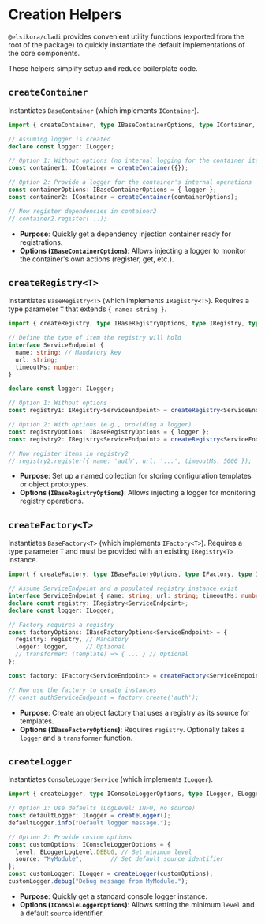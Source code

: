 # Creation Helpers

`@elsikora/cladi` provides convenient utility functions (exported from the root of the package) to quickly instantiate the default implementations of the core components.

These helpers simplify setup and reduce boilerplate code.

## `createContainer`

Instantiates `BaseContainer` (which implements `IContainer`).

```typescript filename="src/container-setup.ts"
import { createContainer, type IBaseContainerOptions, type IContainer, type ILogger } from '@elsikora/cladi';

// Assuming logger is created
declare const logger: ILogger;

// Option 1: Without options (no internal logging for the container itself)
const container1: IContainer = createContainer({});

// Option 2: Provide a logger for the container's internal operations
const containerOptions: IBaseContainerOptions = { logger };
const container2: IContainer = createContainer(containerOptions);

// Now register dependencies in container2
// container2.register(...);
```

- **Purpose**: Quickly get a dependency injection container ready for registrations.
- **Options (`IBaseContainerOptions`)**: Allows injecting a logger to monitor the container's own actions (register, get, etc.).

## `createRegistry<T>`

Instantiates `BaseRegistry<T>` (which implements `IRegistry<T>`). Requires a type parameter `T` that extends `{ name: string }`.

```typescript filename="src/registry-setup.ts"
import { createRegistry, type IBaseRegistryOptions, type IRegistry, type ILogger } from '@elsikora/cladi';

// Define the type of item the registry will hold
interface ServiceEndpoint { 
  name: string; // Mandatory key
  url: string; 
  timeoutMs: number; 
}

declare const logger: ILogger;

// Option 1: Without options
const registry1: IRegistry<ServiceEndpoint> = createRegistry<ServiceEndpoint>({});

// Option 2: With options (e.g., providing a logger)
const registryOptions: IBaseRegistryOptions = { logger };
const registry2: IRegistry<ServiceEndpoint> = createRegistry<ServiceEndpoint>(registryOptions);

// Now register items in registry2
// registry2.register({ name: 'auth', url: '...', timeoutMs: 5000 });
```

- **Purpose**: Set up a named collection for storing configuration templates or object prototypes.
- **Options (`IBaseRegistryOptions`)**: Allows injecting a logger for monitoring registry operations.

## `createFactory<T>`

Instantiates `BaseFactory<T>` (which implements `IFactory<T>`). Requires a type parameter `T` and must be provided with an existing `IRegistry<T>` instance.

```typescript filename="src/factory-setup.ts"
import { createFactory, type IBaseFactoryOptions, type IFactory, type IRegistry, type ILogger } from '@elsikora/cladi';

// Assume ServiceEndpoint and a populated registry instance exist
interface ServiceEndpoint { name: string; url: string; timeoutMs: number; }
declare const registry: IRegistry<ServiceEndpoint>;
declare const logger: ILogger;

// Factory requires a registry
const factoryOptions: IBaseFactoryOptions<ServiceEndpoint> = {
  registry: registry, // Mandatory
  logger: logger,     // Optional
  // transformer: (template) => { ... } // Optional
};

const factory: IFactory<ServiceEndpoint> = createFactory<ServiceEndpoint>(factoryOptions);

// Now use the factory to create instances
// const authServiceEndpoint = factory.create('auth');
```

- **Purpose**: Create an object factory that uses a registry as its source for templates.
- **Options (`IBaseFactoryOptions`)**: Requires `registry`. Optionally takes a `logger` and a `transformer` function.

## `createLogger`

Instantiates `ConsoleLoggerService` (which implements `ILogger`).

```typescript filename="src/logger-setup.ts"
import { createLogger, type IConsoleLoggerOptions, type ILogger, ELoggerLogLevel } from '@elsikora/cladi';

// Option 1: Use defaults (LogLevel: INFO, no source)
const defaultLogger: ILogger = createLogger();
defaultLogger.info("Default logger message.");

// Option 2: Provide custom options
const customOptions: IConsoleLoggerOptions = {
  level: ELoggerLogLevel.DEBUG, // Set minimum level
  source: "MyModule",        // Set default source identifier
};
const customLogger: ILogger = createLogger(customOptions);
customLogger.debug("Debug message from MyModule.");
```

- **Purpose**: Quickly get a standard console logger instance.
- **Options (`IConsoleLoggerOptions`)**: Allows setting the minimum `level` and a default `source` identifier. 
